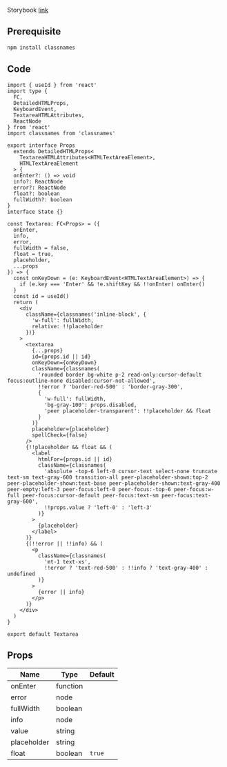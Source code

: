 Storybook [link](https://components.kidow.me/?path=/story/inputs--textarea)

## Prerequisite

```bash npm2yarn
npm install classnames
```

## Code

```tsx title="components/Textarea/index.tsx"
import { useId } from 'react'
import type {
  FC,
  DetailedHTMLProps,
  KeyboardEvent,
  TextareaHTMLAttributes,
  ReactNode
} from 'react'
import classnames from 'classnames'

export interface Props
  extends DetailedHTMLProps<
    TextareaHTMLAttributes<HTMLTextAreaElement>,
    HTMLTextAreaElement
  > {
  onEnter?: () => void
  info?: ReactNode
  error?: ReactNode
  float?: boolean
  fullWidth?: boolean
}
interface State {}

const Textarea: FC<Props> = ({
  onEnter,
  info,
  error,
  fullWidth = false,
  float = true,
  placeholder,
  ...props
}) => {
  const onKeyDown = (e: KeyboardEvent<HTMLTextAreaElement>) => {
    if (e.key === 'Enter' && !e.shiftKey && !!onEnter) onEnter()
  }
  const id = useId()
  return (
    <div
      className={classnames('inline-block', {
        'w-full': fullWidth,
        relative: !!placeholder
      })}
    >
      <textarea
        {...props}
        id={props.id || id}
        onKeyDown={onKeyDown}
        className={classnames(
          'rounded border bg-white p-2 read-only:cursor-default focus:outline-none disabled:cursor-not-allowed',
          !!error ? 'border-red-500' : 'border-gray-300',
          {
            'w-full': fullWidth,
            'bg-gray-100': props.disabled,
            'peer placeholder-transparent': !!placeholder && float
          }
        )}
        placeholder={placeholder}
        spellCheck={false}
      />
      {!!placeholder && float && (
        <label
          htmlFor={props.id || id}
          className={classnames(
            'absolute -top-6 left-0 cursor-text select-none truncate text-sm text-gray-600 transition-all peer-placeholder-shown:top-2 peer-placeholder-shown:text-base peer-placeholder-shown:text-gray-400 peer-empty:left-3 peer-focus:left-0 peer-focus:-top-6 peer-focus:w-full peer-focus:cursor-default peer-focus:text-sm peer-focus:text-gray-600',
            !!props.value ? 'left-0' : 'left-3'
          )}
        >
          {placeholder}
        </label>
      )}
      {(!!error || !!info) && (
        <p
          className={classnames(
            'mt-1 text-xs',
            !!error ? 'text-red-500' : !!info ? 'text-gray-400' : undefined
          )}
        >
          {error || info}
        </p>
      )}
    </div>
  )
}

export default Textarea
```

## Props

| Name        | Type     | Default |
| ----------- | -------- | ------- |
| onEnter     | function |         |
| error       | node     |         |
| fullWidth   | boolean  |         |
| info        | node     |         |
| value       | string   |         |
| placeholder | string   |         |
| float       | boolean  | `true`  |
